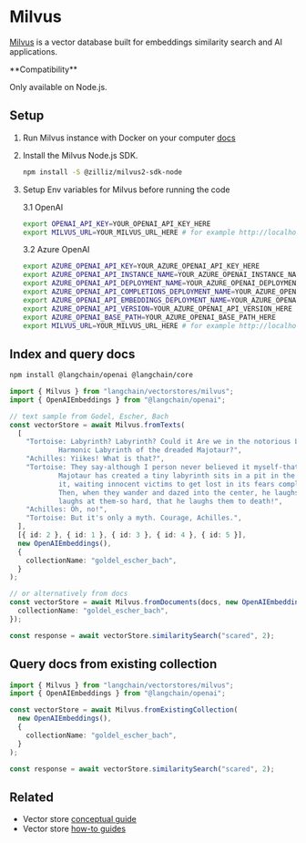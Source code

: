 # Milvus

[Milvus](https://milvus.io/) is a vector database built for embeddings similarity search and AI applications.

<Tip>
**Compatibility**

Only available on Node.js.
</Tip>

## Setup

1. Run Milvus instance with Docker on your computer [docs](https://milvus.io/docs/v2.1.x/install_standalone-docker.md)
2. Install the Milvus Node.js SDK.

   ```bash npm2yarn
   npm install -S @zilliz/milvus2-sdk-node
   ```
3. Setup Env variables for Milvus before running the code

   3.1 OpenAI

   ```bash
   export OPENAI_API_KEY=YOUR_OPENAI_API_KEY_HERE
   export MILVUS_URL=YOUR_MILVUS_URL_HERE # for example http://localhost:19530
   ```

   3.2 Azure OpenAI

   ```bash
   export AZURE_OPENAI_API_KEY=YOUR_AZURE_OPENAI_API_KEY_HERE
   export AZURE_OPENAI_API_INSTANCE_NAME=YOUR_AZURE_OPENAI_INSTANCE_NAME_HERE
   export AZURE_OPENAI_API_DEPLOYMENT_NAME=YOUR_AZURE_OPENAI_DEPLOYMENT_NAME_HERE
   export AZURE_OPENAI_API_COMPLETIONS_DEPLOYMENT_NAME=YOUR_AZURE_OPENAI_COMPLETIONS_DEPLOYMENT_NAME_HERE
   export AZURE_OPENAI_API_EMBEDDINGS_DEPLOYMENT_NAME=YOUR_AZURE_OPENAI_EMBEDDINGS_DEPLOYMENT_NAME_HERE
   export AZURE_OPENAI_API_VERSION=YOUR_AZURE_OPENAI_API_VERSION_HERE
   export AZURE_OPENAI_BASE_PATH=YOUR_AZURE_OPENAI_BASE_PATH_HERE
   export MILVUS_URL=YOUR_MILVUS_URL_HERE # for example http://localhost:19530
   ```

## Index and query docs


<IntegrationInstallTooltip></IntegrationInstallTooltip>

```bash npm2yarn
npm install @langchain/openai @langchain/core
```
```typescript
import { Milvus } from "langchain/vectorstores/milvus";
import { OpenAIEmbeddings } from "@langchain/openai";

// text sample from Godel, Escher, Bach
const vectorStore = await Milvus.fromTexts(
  [
    "Tortoise: Labyrinth? Labyrinth? Could it Are we in the notorious Little\
            Harmonic Labyrinth of the dreaded Majotaur?",
    "Achilles: Yiikes! What is that?",
    "Tortoise: They say-although I person never believed it myself-that an I\
            Majotaur has created a tiny labyrinth sits in a pit in the middle of\
            it, waiting innocent victims to get lost in its fears complexity.\
            Then, when they wander and dazed into the center, he laughs and\
            laughs at them-so hard, that he laughs them to death!",
    "Achilles: Oh, no!",
    "Tortoise: But it's only a myth. Courage, Achilles.",
  ],
  [{ id: 2 }, { id: 1 }, { id: 3 }, { id: 4 }, { id: 5 }],
  new OpenAIEmbeddings(),
  {
    collectionName: "goldel_escher_bach",
  }
);

// or alternatively from docs
const vectorStore = await Milvus.fromDocuments(docs, new OpenAIEmbeddings(), {
  collectionName: "goldel_escher_bach",
});

const response = await vectorStore.similaritySearch("scared", 2);
```

## Query docs from existing collection

```typescript
import { Milvus } from "langchain/vectorstores/milvus";
import { OpenAIEmbeddings } from "@langchain/openai";

const vectorStore = await Milvus.fromExistingCollection(
  new OpenAIEmbeddings(),
  {
    collectionName: "goldel_escher_bach",
  }
);

const response = await vectorStore.similaritySearch("scared", 2);
```

## Related

- Vector store [conceptual guide](/oss/concepts/#vectorstores)
- Vector store [how-to guides](/oss/how-to/#vectorstores)
